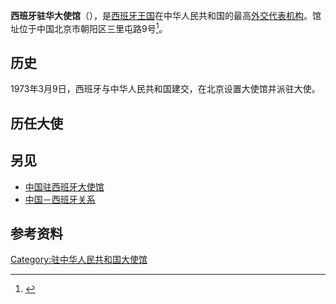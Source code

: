 {{Infobox diplomatic mission
|name = 西班牙王国驻华大使馆
|native_name = {{lang|es|Embajada de España en China}}
|open = 1973年
|address = [[朝阳区|朝阳区]]三里屯路9号
|location = {{CHN}}[[北京市|北京市]]
|ambassador = [[拉法埃尔·德斯卡亚|拉法埃尔·德斯卡亚]]<small>（{{lang|en|Rafael Dezcallar}}）</small>
|website = {{URL|http://www.exteriores.gob.es/Embajadas/PEKIN/zh/Paginas/inicio.aspx}}
}}
'''西班牙驻华大使馆'''（{{lang-es|Embajada de España en China}}），是[[西班牙王国|西班牙王国]]在中华人民共和国的最高[[外交代表机构|外交代表机构]]。馆址位于中国北京市朝阳区三里屯路9号<ref>{{cite web|url=https://www.fmprc.gov.cn/web/fw_673051/lbfw_673061/wgzhslgjgxx/t1456531.shtml |language=zh-hans |title=西班牙王国驻华大使馆 |publisher=[[中华人民共和国外交部|中华人民共和国外交部]] | date=2018-10 |accessdate=2021-03-30 }}</ref>。

== 历史 ==
1973年3月9日，西班牙与中华人民共和国建交，在北京设置大使馆并派驻大使。

==历任大使==
{{main|西班牙驻华大使列表}}

== 另见 ==
* [[中国驻西班牙大使馆|中国驻西班牙大使馆]]
* [[中国－西班牙关系|中国－西班牙关系]]

==参考资料==
{{reflist}}

{{驻中华人民共和国外交机构}}
[[Category:驻中华人民共和国大使馆|Category:驻中华人民共和国大使馆]]